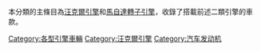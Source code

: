 本分類的主條目為[[汪克爾引擎|汪克爾引擎]]和[[馬自達轉子引擎|馬自達轉子引擎]]，收錄了搭載前述二類引擎的車款。

[[Category:各型引擎車輛|Category:各型引擎車輛]]
[[Category:汪克爾引擎|Category:汪克爾引擎]]
[[Category:汽车发动机|Category:汽车发动机]]